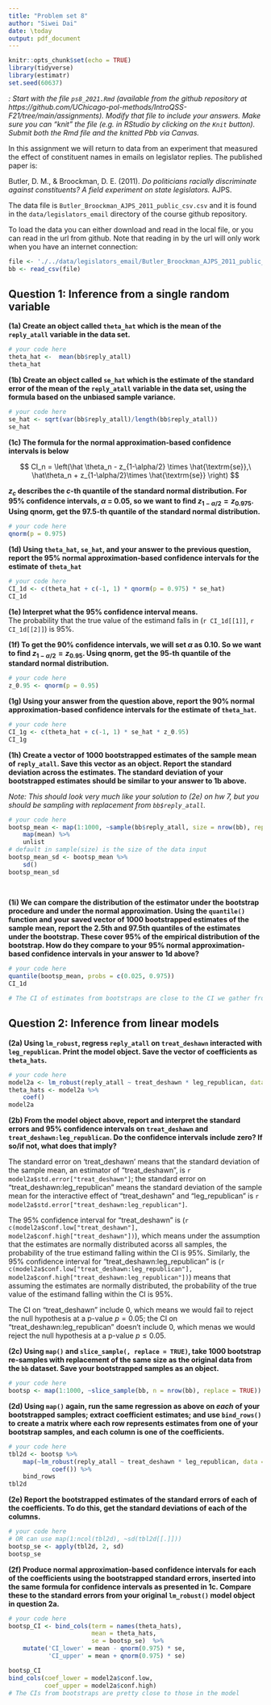 ```yaml
---
title: "Problem set 8"
author: "Siwei Dai"
date: \today
output: pdf_document
---
```


```r
knitr::opts_chunk$set(echo = TRUE)
library(tidyverse)
library(estimatr)
set.seed(60637)
```

*\textsc{Note}: Start with the file `ps8_2021.Rmd` (available from the github repository at https://github.com/UChicago-pol-methods/IntroQSS-F21/tree/main/assignments). Modify that file to include your answers. Make sure you can "knit" the file (e.g. in RStudio by clicking on the `Knit` button). Submit both the Rmd file and the knitted Pbb via Canvas.*

In this assignment we will return to data from an experiment that measured the effect of constituent names in emails on legislator replies. The published paper is: 

Butler, D. M., & Broockman, D. E. (2011). *Do politicians racially discriminate against constituents? A field experiment on state legislators.* AJPS. 

The data file is `Butler_Broockman_AJPS_2011_public_csv.csv` and it is found in the `data/legislators_email` directory of the course github repository.

To load the data you can either download and read in the local file, or you can read in the url from github. Note that reading in by the url will only work when you have an internet connection: 

```r

file <- './../data/legislators_email/Butler_Broockman_AJPS_2011_public_csv.csv'
bb <- read_csv(file)

```

## Question 1: Inference from a single random variable


**(1a) Create an object called `theta_hat` which is the mean of the `reply_atall` variable in the data set.**

```r
# your code here
theta_hat <-  mean(bb$reply_atall)
theta_hat
```

**(1b) Create an object called `se_hat` which is the estimate of the standard error of the mean of the `reply_atall` variable in the data set, using the formula based on the unbiased sample variance.**

```r
# your code here
se_hat <- sqrt(var(bb$reply_atall)/length(bb$reply_atall))
se_hat
```

**(1c) The formula for the normal approximation-based confidence intervals is below**

$$
CI_n = \left(\hat \theta_n - z_{1-\alpha/2} \times \hat{\textrm{se}},\  \hat\theta_n + z_{1-\alpha/2}\times \hat{\textrm{se}} \right)
$$

**$z_{c}$ describes the $c$-th quantile of the standard normal distribution. For 95% confidence intervals, $\alpha$ = 0.05, so we want to find $z_{1-\alpha/2} = z_{0.975}$. Using qnorm, get the 97.5-th quantile of the standard normal distribution.** 


```r
# your code here
qnorm(p = 0.975)
```


**(1d) Using `theta_hat`, `se_hat`, and your answer to the previous question, report the 95% normal approximation-based confidence intervals for the estimate of `theta_hat`**

```r
# your code here
CI_1d <- c(theta_hat + c(-1, 1) * qnorm(p = 0.975) * se_hat)
CI_1d
```

**(1e) Interpret what the 95% confidence interval means.**  
The probability that the true value of the estimand falls in (`r CI_1d[[1]]`, `r CI_1d[[2]]`) is 95%.  


**(1f) To get the 90% confidence intervals, we will set $\alpha$ as 0.10. So we want to find $z_{1-\alpha/2} = z_{0.95}$. Using qnorm, get the 95-th quantile of the standard normal distribution.**

```r
# your code here
z_0.95 <- qnorm(p = 0.95)
```


**(1g) Using your answer from the question above, report the 90% normal approximation-based confidence intervals for the estimate of `theta_hat`.**
```r
# your code here
CI_1g <- c(theta_hat + c(-1, 1) * se_hat * z_0.95)
CI_1g
```


**(1h) Create a vector of 1000 bootstrapped estimates of the sample mean of `reply_atall`. Save this vector as an object. Report the standard deviation across the estimates. The standard deviation of your bootstrapped estimates should be similar to your answer to 1b above.** 

*Note: This should look very much like your solution to (2e) on hw 7, but you should be sampling with replacement from  `bb$reply_atall`.*

```r
# your code here
bootsp_mean <- map(1:1000, ~sample(bb$reply_atall, size = nrow(bb), replace = TRUE)) %>% 
    map(mean) %>% 
    unlist
# default in sample(size) is the size of the data input 
bootsp_mean_sd <- bootsp_mean %>% 
    sd()
bootsp_mean_sd
    
    

```

**(1i) We can compare the distribution of the estimator under the bootstrap procedure and under the normal approximation. Using the `quantile()` function and your saved vector of 1000 bootstrapped estimates of the sample mean, report the 2.5th and 97.5th quantiles of the estimates under the bootstrap. These cover 95% of the empirical distribution of the bootstrap. How do they compare to your 95% normal approximation-based confidence intervals in your answer to 1d above?**

```r
# your code here
quantile(bootsp_mean, probs = c(0.025, 0.975))
CI_1d

# The CI of estimates from bootstraps are close to the CI we gather from the sample we observe

```


## Question 2: Inference from linear models 

**(2a) Using `lm_robust`, regress `reply_atall` on `treat_deshawn` interacted with `leg_republican`. Print the model object. Save the vector of coefficients as `theta_hats`.**

```r
# your code here
model2a <- lm_robust(reply_atall ~ treat_deshawn * leg_republican, data = bb) 
theta_hats <- model2a %>% 
    coef()
model2a
```

**(2b) From the model object above, report and interpret the standard errors and 95% confidence intervals on `treat_deshawn` and `treat_deshawn:leg_republican`. Do the confidence intervals include zero? If so/if not, what does that imply?**  

The standard error on 'treat_deshawn' means that the standard deviation of the sample mean, an estimator of "treat_deshawn", is  `r model2a$std.error["treat_deshawn"]`; the standard error on "treat_deshawn:leg_republican" means the standard deviation of the sample mean for the interactive effect of "treat_deshawn" and "leg_republican" is `r model2a$std.error["treat_deshawn:leg_republican"]`. 

The 95% confidence interval for "treat_deshawn" is (`r c(model2a$conf.low["treat_deshawn"], model2a$conf.high["treat_deshawn"]) `), which means under the assumption that the estimates are normally distributed acorss all samples, the probability of the true estimand falling within the CI is 95%. Similarly, the 95% confidence interval for "treat_deshawn:leg_republican" is (`r c(model2a$conf.low["treat_deshawn:leg_republican"], model2a$conf.high["treat_deshawn:leg_republican"]) `) means that assuming the estimates are normally distributed, the probability of the true value of the estimand falling within the CI is 95%. 

The CI on "treat_deshawn" include 0, which means we would fail to reject the null hypothesis at a p-value $p = 0.05$; the CI on "treat_deshawn:leg_republican" doesn't include 0, which menas we would reject the null hypothesis at a p-value $p \leq 0.05$. 


**(2c) Using `map()` and `slice_sample(, replace = TRUE)`, take 1000 bootstrap re-samples with replacement of the same size as the original data from the `bb` dataset. Save your bootstrapped samples as an object.**

```r
# your code here
bootsp <- map(1:1000, ~slice_sample(bb, n = nrow(bb), replace = TRUE))
```


**(2d) Using `map()` again, run the same regression as above on *each* of your bootstrapped samples; extract coefficient estimates; and use `bind_rows()` to create a matrix where each row represents estimates from one of your bootstrap samples, and each column is one of the coefficients.**
```r
# your code here
tbl2d <- bootsp %>% 
    map(~lm_robust(reply_atall ~ treat_deshawn * leg_republican, data = .) %>% 
            coef()) %>% 
    bind_rows
tbl2d
```

**(2e) Report the bootstrapped estimates of the standard errors of each of the coefficients. To do this, get the standard deviations of each of the columns.**
```r
# your code here
# OR can use map(1:ncol(tbl2d), ~sd(tbl2d[[.]]))
bootsp_se <- apply(tbl2d, 2, sd)
bootsp_se
```

**(2f) Produce normal approximation-based confidence intervals for each of the coefficients using the bootstrapped standard errors, inserted into the same formula for confidence intervals as presented in 1c. Compare these to the standard errors from your original `lm_robust()` model object in question 2a.**

```r
# your code here
bootsp_CI <- bind_cols(term = names(theta_hats),
                       mean = theta_hats, 
                       se = bootsp_se)  %>% 
    mutate('CI_lower' = mean - qnorm(0.975) * se,
           'CI_upper' = mean + qnorm(0.975) * se)

bootsp_CI
bind_cols(coef_lower = model2a$conf.low, 
          coef_upper = model2a$conf.high)
# The CIs from bootstraps are pretty close to those in the model
```

